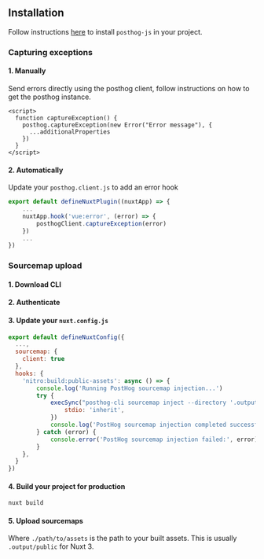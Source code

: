 
## Installation

Follow instructions [here](/docs/libraries/nuxt-js) to install `posthog-js` in your project.

### Capturing exceptions

#### 1. Manually

Send errors directly using the posthog client, follow instructions on how to get the posthog instance.

```vue component.vue
<script>
  function captureException() {
    posthog.captureException(new Error("Error message"), {
      ...additionalProperties
    })
  }
</script>
```

#### 2. Automatically

Update your `posthog.client.js` to add an error hook

```js
export default defineNuxtPlugin((nuxtApp) => {
    ...
    nuxtApp.hook('vue:error', (error) => {
        posthogClient.captureException(error)
    })
    ...
})
```

### Sourcemap upload

#### 1. Download CLI

<CLIDownload />

#### 2. Authenticate

<CLIAuthenticate />

#### 3. Update your `nuxt.config.js`

```js file=nuxt.config.js
export default defineNuxtConfig({
  ...,
  sourcemap: {
    client: true
  },
  hooks: {
    'nitro:build:public-assets': async () => {
        console.log('Running PostHog sourcemap injection...')
        try {
            execSync("posthog-cli sourcemap inject --directory '.output/public'", {
                stdio: 'inherit',
            })
            console.log('PostHog sourcemap injection completed successfully')
        } catch (error) {
            console.error('PostHog sourcemap injection failed:', error)
        }
    },
  }
})
```

#### 4. Build your project for production

```bash
nuxt build
```

#### 5. Upload sourcemaps

<CLIUpload />

Where `./path/to/assets` is the path to your built assets. This is usually `.output/public` for Nuxt 3.
